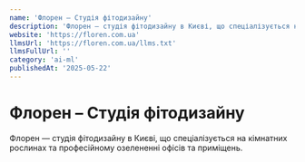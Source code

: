 ```yaml
---
name: 'Флорен – Студія фітодизайну'
description: 'Флорен — студія фітодизайну в Києві, що спеціалізується на кімнатних рослинах та професійному озелененні офісів та приміщень.'
website: 'https://floren.com.ua'
llmsUrl: 'https://floren.com.ua/llms.txt'
llmsFullUrl: ''
category: 'ai-ml'
publishedAt: '2025-05-22'
---
```


# Флорен – Студія фітодизайну

Флорен — студія фітодизайну в Києві, що спеціалізується на кімнатних рослинах та професійному озелененні офісів та приміщень.
